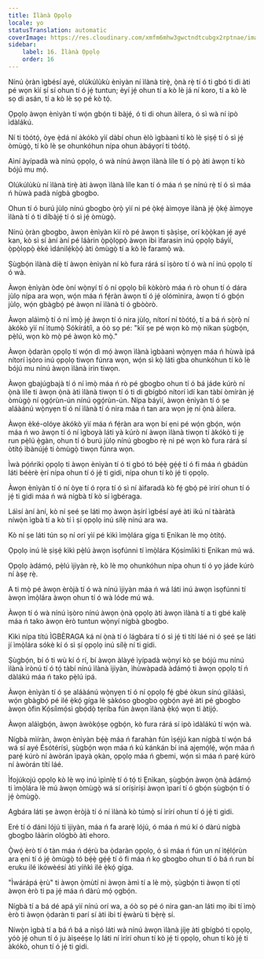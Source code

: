 ```yaml
---
title: Ìlànà Ọpọlọ
locale: yo
statusTranslation: automatic
coverImage: https://res.cloudinary.com/xmfm6mhw3gwctndtcubgx2rptnae/image/upload/v1741354419/small_cover_la_gran_rebelion_28716e29d2.webp
sidebar:
    label: 16. Ìlànà Ọpọlọ
    order: 16
---
```

Nínú ọ̀ràn ìgbésí ayé, olúkúlùkù ènìyàn ní ìlànà tirẹ̀, ọ̀nà rẹ̀ tí ó ti gbó ti di àti pé wọn kìí ṣí sí ohun tí ó jẹ́ tuntun; èyí jẹ́ ohun tí a kò lè já ní koro, tí a kò lè sọ di asán, tí a kò lè sọ pé kò tọ́.

Ọpọlọ àwọn ènìyàn tí wọ́n gbọ́n ti bàjẹ́, ó ti di ohun àìlera, ó sì wà ní ipò ìdàlákú.

Ní ti tòótọ́, òye ẹ̀dá ní àkókò yìí dàbí ohun èlò ìgbàanì tí kò lè ṣiṣẹ́ tí ó sì jẹ́ òmùgọ̀, tí kò lè ṣe ohunkóhun nípa ohun àbáyọrí ti tòótọ́.

Aìní àyípadà wà nínú ọpọlọ, ó wà nínú àwọn ìlànà líle tí ó pọ̀ àti àwọn tí kò bójú mu mọ́.

Olúkúlùkù ní ìlànà tirẹ̀ àti àwọn ìlànà líle kan tí ó máa ń ṣe nínú rẹ̀ tí ó sì máa ń hùwà padà nígbà gbogbo.

Ohun tí ó burú jùlọ nínú gbogbo ọ̀rọ̀ yìí ni pé ọ̀kẹ́ àìmọye ìlànà jẹ́ ọ̀kẹ́ àìmọye ìlànà tí ó ti díbàjẹ́ tí ó sì jẹ́ òmùgọ̀.

Nínú ọ̀ràn gbogbo, àwọn ènìyàn kìí rò pé àwọn ti ṣàṣìṣe, orí kọ̀ọ̀kan jẹ́ ayé kan, kò sì sí àní àní pé láàrin ọ̀pọ̀lọpọ̀ àwọn ibi ìfarasin inú ọpọlọ báyìí, ọ̀pọ̀lọpọ̀ èké ìdánilẹ́kọ̀ọ́ àti òmùgọ̀ tí a kò lè faramọ̀ wà.

Ṣùgbọ́n ìlànà díẹ̀ tí àwọn ènìyàn ní kò fura rárá sí ìṣòro tí ó wà ní inú ọpọlọ tí ó wà.

Àwọn ènìyàn òde òní wọ̀nyí tí ó ní ọpọlọ bíi kòkòrò máa ń rò ohun tí ó dára jùlọ nípa ara wọn, wọ́n máa ń fẹ́ràn àwọn tí ó jẹ́ olómìnira, àwọn tí ó gbọ́n jùlọ, wọ́n gbàgbọ́ pé àwọn ní ìlànà tí ó gbòòrò.

Àwọn aláìmọ̀ tí ó ní ìmọ̀ jẹ́ àwọn tí ó nira jùlọ, nítorí ní tòótọ́, tí a bá ń sọ̀rọ̀ ní àkókò yìí ní ìtumọ̀ Sókírátíì, a óò sọ pé: "kìí ṣe pé wọn kò mọ̀ nìkan ṣùgbọ́n, pẹ̀lú, wọn kò mọ̀ pé àwọn kò mọ̀."

Àwọn ọ̀daràn ọpọlọ tí wọ́n dì mọ́ àwọn ìlànà ìgbàanì wọ̀nyẹn máa ń hùwà ipá nítorí ìṣòro inú ọpọlọ tiwọn fúnra wọn, wọ́n sì kọ̀ láti gba ohunkóhun tí kò lè bójú mu nínú àwọn ìlànà irin tiwọn.

Àwọn gbajúgbajà tí ó ní ìmọ̀ máa ń rò pé gbogbo ohun tí ó bá jáde kúrò ní ọ̀nà líle ti àwọn ọ̀nà àti ìlànà tiwọn tí ó ti di gbígbó nítorí ìdí kan tàbí òmíràn jẹ́ òmùgọ̀ ní ọgọ́rùn-ún nínú ọgọ́rùn-ún. Nípa báyìí, àwọn ènìyàn tí ó ṣe aláàánú wọ̀nyẹn tí ó ní ìlànà tí ó nira máa ń tan ara wọn jẹ ní ọ̀nà àìlera.

Àwọn èké-olóye àkókò yìí máa ń fẹ́ràn ara wọn bí ẹni pé wọ́n gbọ́n, wọ́n máa ń wo àwọn tí ó ní ìgboyà láti yà kúrò ní àwọn ìlànà tiwọn tí àkókò ti jẹ run pẹ̀lú ẹ̀gàn, ohun tí ó burú jùlọ nínú gbogbo rẹ̀ ni pé wọn kò fura rárá sí òtítọ́ ìbànújẹ́ ti òmùgọ̀ tiwọn fúnra wọn.

Ìwà pọ́ńriki ọpọlọ ti àwọn ènìyàn tí ó ti gbó tó bẹ́ẹ̀ gẹ́ẹ́ tí ó fi máa ń gbádùn láti béèrè ẹ̀rí nípa ohun tí ó jẹ́ ti gidi, nípa ohun tí kò jẹ́ ti ọpọlọ.

Àwọn ènìyàn tí ó ní òye tí ó rọra tí ó sì ní àìfaradà kò fẹ́ gbọ́ pé ìrírí ohun tí ó jẹ́ ti gidi máa ń wá nígbà tí kò sí ìgbéraga.

Láìsí àní àní, kò ní ṣeé ṣe láti mọ àwọn àṣírí ìgbésí ayé àti ikú ní tààràtà níwọ̀n ìgbà tí a kò tí ì ṣí ọpọlọ inú sílẹ̀ nínú ara wa.

Kò ní ṣe láti tún sọ ní orí yìí pé kìkì ìmọ̀lára gíga ti Ẹnìkan lè mọ òtítọ́.

Ọpọlọ inú lè ṣiṣẹ́ kìkì pẹ̀lú àwọn ìsọfúnni tí ìmọ̀lára Kọ́símíìkì ti Ẹnìkan mú wá.

Ọpọlọ àdámọ́, pẹ̀lú ìjiyàn rẹ̀, kò lè mọ ohunkóhun nípa ohun tí ó yọ jáde kúrò ní àṣẹ rẹ̀.

A ti mọ̀ pé àwọn èròjà tí ó wà nínú ìjiyàn máa ń wá láti inú àwọn ìsọfúnni tí àwọn ìmọ̀lára àwọn ohun tí ó wà lóde mú wá.

Àwọn tí ó wà nínú ìṣòro nínú àwọn ọ̀nà ọpọlọ àti àwọn ìlànà tí a ti gbé kalẹ̀ máa ń tako àwọn èrò tuntun wọ̀nyí nígbà gbogbo.

Kìkì nípa títú ÌGBÈRAGA ká ní ọ̀nà tí ó lágbára tí ó sì jẹ́ ti títí láé ni ó ṣeé ṣe láti jí ìmọ̀lára sókè kí ó sì ṣí ọpọlọ inú sílẹ̀ ní ti gidi.

Ṣùgbọ́n, bí ó ti wù kí ó rí, bí àwọn àlàyé ìyípadà wọ̀nyí kò ṣe bójú mu nínú ìlànà ìrònú tí ó tọ́ tàbí nínú ìlànà ìjiyàn, ìhùwàpadà àdámọ́ ti àwọn ọpọlọ tí ń dàlákú máa ń tako pẹ̀lú ipá.

Àwọn ènìyàn tí ó ṣe aláàánú wọ̀nyẹn tí ó ní ọpọlọ fẹ́ gbé òkun sínú giláàsì, wọ́n gbàgbọ́ pé ilé ẹ̀kọ́ gíga lè ṣàkóso gbogbo ọgbọ́n ayé àti pé gbogbo àwọn òfin Kọ́síìmọ́sì gbọ́dọ̀ tẹríba fún àwọn ìlànà ẹ̀kọ́ wọn ti àtijọ́.

Àwọn aláìgbọ́n, àwọn àwòkọ́ṣe ọgbọ́n, kò fura rárá sí ipò ìdàlákú tí wọ́n wà.

Nígbà mìíràn, àwọn ènìyàn bẹ́ẹ̀ máa ń farahàn fún ìṣẹ́jú kan nígbà tí wọ́n bá wá sí ayé Ésótérísì, ṣùgbọ́n wọn máa ń kú kánkán bí iná ajẹmọ́lẹ́, wọ́n máa ń parẹ́ kúrò ní àwòrán ìpayà ọkàn, ọpọlọ máa ń gbemi, wọ́n sì máa ń parẹ́ kúrò ní àwòrán títí láé.

Ìfojúkojú ọpọlọ kò lè wọ inú ìpìnlẹ̀ tí ó tọ́ ti Ẹnìkan, ṣùgbọ́n àwọn ọ̀nà àdámọ́ ti ìmọ̀lára lè mú àwọn òmùgọ̀ wá sí oríṣiríṣi àwọn ìparí tí ó gbọ́n ṣùgbọ́n tí ó jẹ́ òmùgọ̀.

Agbára láti ṣe àwọn èròjà tí ó ní ìlànà kò túmọ̀ sí ìrírí ohun tí ó jẹ́ ti gidi.

Eré tí ó dáni lójú ti ìjiyàn, máa ń fa ararẹ̀ lójú, ó máa ń mú kí ó dàrú nígbà gbogbo láàrin ológbò àti ehoro.

Ọ̀wọ́ èrò tí ó tàn máa ń dẹ́rù ba ọ̀daràn ọpọlọ, ó sì máa ń fún un ní ìtẹ́lọ́rùn ara ẹni tí ó jẹ́ òmùgọ̀ tó bẹ́ẹ̀ gẹ́ẹ́ tí ó fi máa ń kọ gbogbo ohun tí ó bá ń run bí eruku ilé ìkówèésí àti yíǹkì ilé ẹ̀kọ́ gíga.

"Ìwárápá ẹ̀rù" ti àwọn ọ̀mùtí ni àwọn àmì tí a lè mọ̀, ṣùgbọ́n ti àwọn tí ọtí àwọn èrò ti pa jẹ́ máa ń dàrú mọ́ ọgbọ́n.

Nígbà tí a bá dé apá yìí nínú orí wa, a óò sọ pé ó nira gan-an láti mọ ibi tí ìmọ̀ èrò ti àwọn ọ̀daràn ti parí sí àti ibi tí ẹ̀wàrù ti bẹ̀rẹ̀ sí.

Níwọ̀n ìgbà tí a bá ń bá a nìṣó láti wà nínú àwọn ìlànà jíjẹ àti gbígbó ti ọpọlọ, yóò jẹ́ ohun tí ó ju àìṣeéṣe lọ láti ní ìrírí ohun tí kò jẹ́ ti ọpọlọ, ohun tí kò jẹ́ ti àkókò, ohun tí ó jẹ́ ti gidi.

